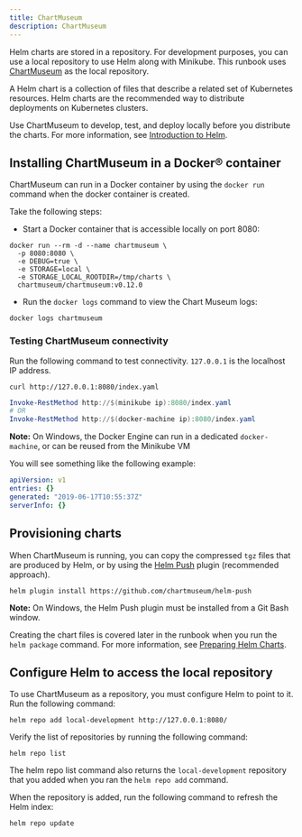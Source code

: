```yaml
---
title: ChartMuseum
description: ChartMuseum
---
```


Helm charts are stored in a repository. For development purposes, you can use a local repository to use Helm along with Minikube. This runbook uses [ChartMuseum](https://chartmuseum.com/) as the local repository.

A Helm chart is a collection of files that describe a related set of Kubernetes resources. Helm charts are the recommended way to distribute deployments on Kubernetes clusters.

Use ChartMuseum to develop, test, and deploy locally before you distribute the charts. For more information, see [Introduction to Helm](https://helm.sh/docs/intro/).

## Installing ChartMuseum in a Docker® container

ChartMuseum can run in a Docker container by using the `docker run` command when the docker container is created.

Take the following steps:

* Start a Docker container that is accessible locally on port 8080:

```shell
docker run --rm -d --name chartmuseum \
  -p 8080:8080 \
  -e DEBUG=true \
  -e STORAGE=local \
  -e STORAGE_LOCAL_ROOTDIR=/tmp/charts \
  chartmuseum/chartmuseum:v0.12.0
```

* Run the `docker logs` command to view the Chart Museum logs:

```shell
docker logs chartmuseum
```

### Testing ChartMuseum connectivity

Run the following command to test connectivity. `127.0.0.1` is the localhost IP address.

<Tabs>

<Tab label="Mac/Linux">
<Row>
<Column>

```shell
curl http://127.0.0.1:8080/index.yaml
```

</Column>
</Row>
</Tab>

<Tab label="Windows">
<Row>
<Column>

```powershell
Invoke-RestMethod http://$(minikube ip):8080/index.yaml
# OR
Invoke-RestMethod http://$(docker-machine ip):8080/index.yaml
```

</Column>
</Row>
</Tab>

</Tabs>

<InlineNotification>

**Note:** On Windows, the Docker Engine can run in a dedicated `docker-machine`, or can be reused from the Minikube VM

</InlineNotification>

You will see something like the following example:

```yaml
apiVersion: v1
entries: {}
generated: "2019-06-17T10:55:37Z"
serverInfo: {}
```

## Provisioning charts

When ChartMuseum is running, you can copy the compressed `tgz` files that are produced by Helm, or by using the [Helm Push](https://github.com/chartmuseum/helm-push) plugin (recommended approach).

```shell
helm plugin install https://github.com/chartmuseum/helm-push
```

<InlineNotification>

**Note:** On Windows, the Helm Push plugin must be installed from a Git Bash window.

</InlineNotification>

Creating the chart files is covered later in the runbook when you run the `helm package` command. For more information, see [Preparing Helm Charts](/deployment/hc_preparation).

## Configure Helm to access the local repository

To use ChartMuseum as a repository, you must configure Helm to point to it. Run the following command:

```shell
helm repo add local-development http://127.0.0.1:8080/
```

Verify the list of repositories by running the following command:

```shell
helm repo list
```

The helm repo list command also returns the `local-development` repository that you added when you ran the `helm repo add` command.

When the repository is added, run the following command to refresh the Helm index:

```shell
helm repo update
```
